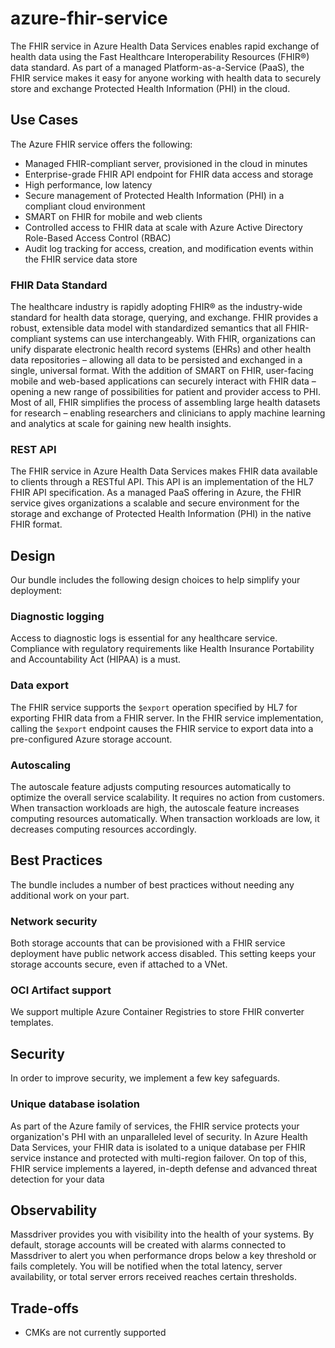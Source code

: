 # azure-fhir-service
The FHIR service in Azure Health Data Services enables rapid exchange of health data using the Fast Healthcare Interoperability Resources (FHIR®) data standard. As part of a managed Platform-as-a-Service (PaaS), the FHIR service makes it easy for anyone working with health data to securely store and exchange Protected Health Information (PHI) in the cloud.

## Use Cases 
The Azure FHIR service offers the following:
* Managed FHIR-compliant server, provisioned in the cloud in minutes
* Enterprise-grade FHIR API endpoint for FHIR data access and storage
* High performance, low latency
* Secure management of Protected Health Information (PHI) in a compliant cloud environment
* SMART on FHIR for mobile and web clients
* Controlled access to FHIR data at scale with Azure Active Directory Role-Based Access Control (RBAC)
* Audit log tracking for access, creation, and modification events within the FHIR service data store
### FHIR Data Standard
The healthcare industry is rapidly adopting FHIR® as the industry-wide standard for health data storage, querying, and exchange. FHIR provides a robust, extensible data model with standardized semantics that all FHIR-compliant systems can use interchangeably. With FHIR, organizations can unify disparate electronic health record systems (EHRs) and other health data repositories – allowing all data to be persisted and exchanged in a single, universal format. With the addition of SMART on FHIR, user-facing mobile and web-based applications can securely interact with FHIR data – opening a new range of possibilities for patient and provider access to PHI. Most of all, FHIR simplifies the process of assembling large health datasets for research – enabling researchers and clinicians to apply machine learning and analytics at scale for gaining new health insights.
### REST API
The FHIR service in Azure Health Data Services makes FHIR data available to clients through a RESTful API. This API is an implementation of the HL7 FHIR API specification. As a managed PaaS offering in Azure, the FHIR service gives organizations a scalable and secure environment for the storage and exchange of Protected Health Information (PHI) in the native FHIR format.

## Design 
Our bundle includes the following design choices to help simplify your deployment:
### Diagnostic logging
Access to diagnostic logs is essential for any healthcare service. Compliance with regulatory requirements like Health Insurance Portability and Accountability Act (HIPAA) is a must.
### Data export
The FHIR service supports the `$export` operation specified by HL7 for exporting FHIR data from a FHIR server. In the FHIR service implementation, calling the `$export` endpoint causes the FHIR service to export data into a pre-configured Azure storage account.
### Autoscaling
The autoscale feature adjusts computing resources automatically to optimize the overall service scalability. It requires no action from customers. When transaction workloads are high, the autoscale feature increases computing resources automatically. When transaction workloads are low, it decreases computing resources accordingly.

## Best Practices
The bundle includes a number of best practices without needing any additional work on your part.
### Network security
Both storage accounts that can be provisioned with a FHIR service deployment have public network access disabled. This setting keeps your storage accounts secure, even if attached to a VNet.
### OCI Artifact support
We support multiple Azure Container Registries to store FHIR converter templates.

## Security 
In order to improve security, we implement a few key safeguards.
### Unique database isolation
As part of the Azure family of services, the FHIR service protects your organization's PHI with an unparalleled level of security. In Azure Health Data Services, your FHIR data is isolated to a unique database per FHIR service instance and protected with multi-region failover. On top of this, FHIR service implements a layered, in-depth defense and advanced threat detection for your data


## Observability 
Massdriver provides you with visibility into the health of your systems. By default, storage accounts will be created with alarms connected to Massdriver to alert you when performance drops below a key threshold or fails completely. You will be notified when the total latency, server availability, or total server errors received reaches certain thresholds.

## Trade-offs 
* CMKs are not currently supported

